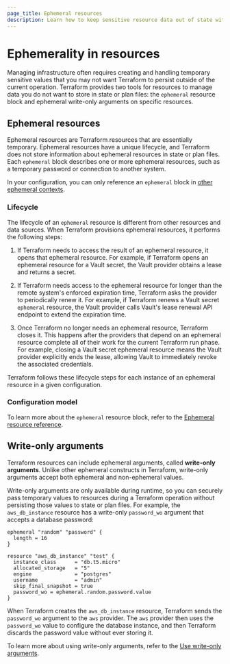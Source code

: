```yaml
---
page_title: Ephemeral resources
description: Learn how to keep sensitive resource data out of state with ephemeral resource blocks and write-only arguments to manage temporary data in Terraform. 
---
```


# Ephemerality in resources

Managing infrastructure often requires creating and handling temporary sensitive values that you may not want Terraform to persist outside of the current operation. Terraform provides two tools for resources to manage data you do not want to store in state or plan files: the `ephemeral` resource block and ephemeral write-only arguments on specific resources.

## Ephemeral resources

Ephemeral resources are Terraform resources that are essentially temporary. Ephemeral resources have a unique lifecycle, and Terraform does not store information about ephemeral resources in state or plan files. Each `ephemeral` block describes one or more ephemeral resources, such as a temporary password or connection to another system.

In your configuration, you can only reference an `ephemeral` block in [other ephemeral contexts](/terraform/language/resources/ephemeral/reference#reference-ephemeral-resources).

### Lifecycle

The lifecycle of an `ephemeral` resource is different from other resources and data sources. When Terraform provisions ephemeral resources, it performs the following steps:

1. If Terraform needs to access the result of an ephemeral resource, it opens
that ephemeral resource. For example, if Terraform opens an ephemeral resource for a Vault secret, the Vault provider obtains a lease and returns a secret. 

1. If Terraform needs access to the ephemeral resource for longer than the
remote system's enforced expiration time, Terraform asks the provider
to periodically renew it. For example, if Terraform renews a Vault secret `ephemeral` resource, the Vault provider calls Vault's lease renewal API endpoint to extend the expiration time.

1. Once Terraform no longer needs an ephemeral resource, Terraform closes
it. This happens after the providers that depend on an ephemeral resource
complete all of their work for the current Terraform run phase. For example, closing a Vault secret ephemeral resource means the Vault provider explicitly ends the lease, allowing Vault to immediately revoke the associated credentials.

Terraform follows these lifecycle steps for each instance of an ephemeral
resource in a given configuration.

### Configuration model

To learn more about the `ephemeral` resource block, refer to the [Ephemeral resource reference](/terraform/language/resources/ephemeral/reference).

## Write-only arguments

Terraform resources can include ephemeral arguments, called **write-only arguments**. Unlike other ephemeral constructs in Terraform, write-only arguments accept both ephemeral and non-ephemeral values. 

Write-only arguments are only available during runtime, so you can securely pass temporary values to resources during a Terraform operation without persisting those values to state or plan files. For example, the `aws_db_instance` resource has a write-only `password_wo` argument that accepts a database password:

```hcl
ephemeral "random" "password" {
  length = 16
}

resource "aws_db_instance" "test" {
  instance_class      = "db.t5.micro"
  allocated_storage   = "5"
  engine              = "postgres"
  username            = "admin"
  skip_final_snapshot = true
  password_wo = ephemeral.random.password.value
}
```

When Terraform creates the `aws_db_instance` resource, Terraform sends the `password_wo` argument to the `aws` provider. The `aws` provider then uses the `password_wo` value to configure the database instance, and then Terraform discards the password value without ever storing it. 

To learn more about using write-only arguments, refer to the [Use write-only arguments](/terraform/language/resources/ephemeral/write-only).
